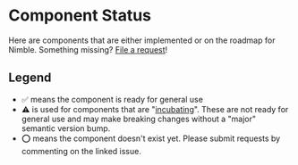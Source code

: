 
<Meta title="Component Status" />

# Component Status

Here are components that are either implemented or on the roadmap for Nimble. Something missing? [File a request](https://github.com/ni/nimble/issues/new/choose)!

## Legend

-   ✅ means the component is ready for general use
-   ⚠️ is used for components that are "[incubating](/docs/incubating-docs--docs)". These are not ready for general use and may make breaking changes without a "major" semantic version bump.
-   ⭕ means the component doesn't exist yet. Please submit requests by commenting on the linked issue.

<Story of={componentStatus} />
